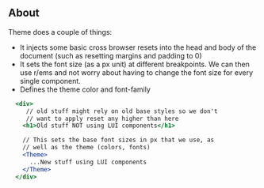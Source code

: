 ## About
Theme does a couple of things: 
* It injects some basic cross browser resets into the 
head and body of the document (such as resetting margins and padding to 0)
* It sets the font size (as a px unit) at different breakpoints. We can then use r/ems and not 
worry about having to change the font size for every single component.
* Defines the theme color and font-family 

```jsx
  <div> 
     // old stuff might rely on old base styles so we don't  
     // want to apply reset any higher than here
    <h1>Old stuff NOT using LUI components</h1>

    // This sets the base font sizes in px that we use, as 
    // well as the theme (colors, fonts)
    <Theme>
      ...New stuff using LUI components
    </Theme>
  </div>
```
